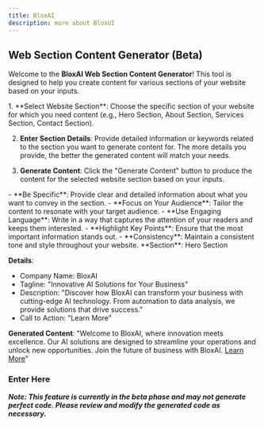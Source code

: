 ```yaml
---
title: BloxAI
description: more about BloxUI
---
```



## Web Section Content Generator (Beta)
Welcome to the **BloxAI Web Section Content Generator**! This tool is designed to help you create content for various sections of your website based on your inputs.

<Accordions>
<Accordion title="How it Works">
1. **Select Website Section**: Choose the specific section of your website for which you need content (e.g., Hero Section, About Section, Services Section, Contact Section).

2. **Enter Section Details**: Provide detailed information or keywords related to the section you want to generate content for. The more details you provide, the better the generated content will match your needs.

3. **Generate Content**: Click the "Generate Content" button to produce the content for the selected website section based on your inputs.
</Accordion>

<Accordion title="Tips for Creating Effective Content">
- **Be Specific**: Provide clear and detailed information about what you want to convey in the section.
- **Focus on Your Audience**: Tailor the content to resonate with your target audience.
- **Use Engaging Language**: Write in a way that captures the attention of your readers and keeps them interested.
- **Highlight Key Points**: Ensure that the most important information stands out.
- **Consistency**: Maintain a consistent tone and style throughout your website.
</Accordion>

<Accordion title="Example">
**Section**: Hero Section

**Details**:
- Company Name: BloxAI
- Tagline: "Innovative AI Solutions for Your Business"
- Description: "Discover how BloxAI can transform your business with cutting-edge AI technology. From automation to data analysis, we provide solutions that drive success."
- Call to Action: "Learn More"

**Generated Content**:
"Welcome to BloxAI, where innovation meets excellence. Our AI solutions are designed to streamline your operations and unlock new opportunities. Join the future of business with BloxAI. [Learn More](#)"
</Accordion>
</Accordions>

### Enter Here


<Sectioncontent />

***Note: This feature is currently in the beta phase and may not generate perfect code. Please review and modify the generated code as necessary.***